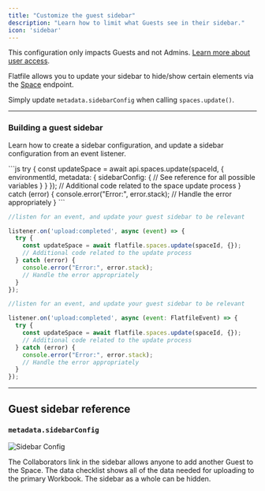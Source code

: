 ```yaml
---
title: "Customize the guest sidebar"
description: "Learn how to limit what Guests see in their sidebar."
icon: 'sidebar'
---
```


<Info>This configuration only impacts Guests and not Admins. [Learn more about user access](../developer-tools/security/roles-and-permissions).</Info>

Flatfile allows you to update your sidebar to hide/show certain elements via the <Tooltip tip="A micro-application...">[Space](../concepts/spaces)</Tooltip> endpoint.

Simply update `metadata.sidebarConfig` when calling `spaces.update()`.

---

### Building a guest sidebar

Learn how to create a sidebar configuration, and update a sidebar configuration from an event listener.

<CodeGroup>
```js
try {
  const updateSpace = await api.spaces.update(spaceId, {
    environmentId,
    metadata: {
      sidebarConfig: {
        // See reference for all possible variables
      }
    }
  });
  // Additional code related to the space update process
} catch (error) {
  console.error("Error:", error.stack);
  // Handle the error appropriately
}
```

```js listener.js
//listen for an event, and update your guest sidebar to be relevant

listener.on('upload:completed', async (event) => {
  try {
    const updateSpace = await flatfile.spaces.update(spaceId, {});
    // Additional code related to the update process
  } catch (error) {
    console.error("Error:", error.stack);
    // Handle the error appropriately
  }
});
```
```js listener.ts
//listen for an event, and update your guest sidebar to be relevant

listener.on('upload:completed', async (event: FlatfileEvent) => {
  try {
    const updateSpace = await flatfile.spaces.update(spaceId, {});
    // Additional code related to the update process
  } catch (error) {
    console.error("Error:", error.stack);
    // Handle the error appropriately
  }
});
```
</CodeGroup>

---

## Guest sidebar reference

### `metadata.sidebarConfig`
![Sidebar Config](../images/customize/sidebarConfig.png)

<ParamField path="showGuestInvite" type="boolean"> The Collaborators link in the sidebar allows anyone to add another Guest to the Space.</ParamField>
<ParamField path="showDataChecklist" type="boolean">The data checklist shows all of the data needed for uploading to the primary Workbook. </ParamField>
<ParamField path="showSidebar" type="boolean">The sidebar as a whole can be hidden. </ParamField>

